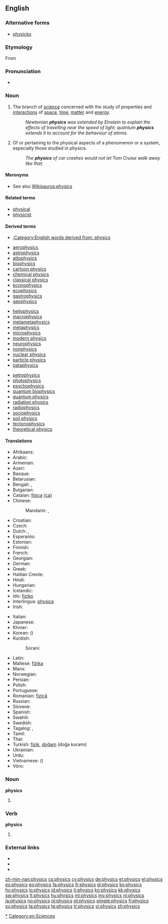 ==English==
{{wikipedia}}

===Alternative forms===
* [[physicks]] {{qualifier|obsolete}}

===Etymology===
From {{etyl|grc}} {{term|φυσικός||natural|tr=phusikos|lang=grc|sc=polytonic}}

===Pronunciation===
* {{IPA|/ˈfɪz.ɪks/}}

===Noun===
{{en-noun|-}}

# The branch of [[science]] concerned with the study of properties and [[interaction]]s of [[space]], [[time]], [[matter]] and [[energy]].
#: ''Newtonian '''physics''' was extended by Einstein to explain the effects of travelling near the speed of light; quantum '''physics''' extends it to account for the behaviour of atoms.''
# Of or pertaining to the physical aspects of a phenomenon or a system, especially those studied in physics.
#: ''The '''physics''' of car crashes would not let Tom Cruise walk away like that.''

====Meronyms====
* See also [[Wikisaurus:physics]]

====Related terms====
* [[physical]]
* [[physicist]]

====Derived terms====
* [[:Category:English words derived from: physics]]
{{top3}}
* [[aerophysics]]
* [[astrophysics]]
* [[attophysics]]
* [[biophysics]]
* [[cartoon physics]]
* [[chemical physics]]
* [[classical physics]]
* [[econophysics]]
* [[ecophysics]]
* [[gastrophysics]]
* [[geophysics]]
{{mid3}}
* [[heliophysics]]
* [[macrophysics]]
* [[metametaphysics]]
* [[metaphysics]]
* [[microphysics]]
* [[modern physics]]
* [[neurophysics]]
* [[nonphysics]]
* [[nuclear physics]]
* [[particle physics]]
* [[pataphysics]]
{{mid3}}
* [[petrophysics]]
* [[photophysics]]
* [[psychophysics]]
* [[quantum biophysics]]
* [[quantum physics]]
* [[radiation physics]]
* [[radiophysics]]
* [[sociophysics]]
* [[soil physics]]
* [[tectonophysics]]
* [[theoretical physics]]
{{bottom}}

====Translations====
{{trans-top|branch of science}}
* Afrikaans: {{t-|af|fisika|xs=Afrikaans}}
* Arabic: {{t|ar|فيزياء|f|tr=fiiziyaa'|sc=Arab}}
* Armenian: {{t-|hy|ֆիզիկա|tr=fizika}}
* Azeri: {{t+|az|fizika|xs=Azeri}}
* Basque: {{t+|eu|fisika|xs=Basque}}
* Belarusian: {{t|be|фізіка|f|tr=fízika|sc=Cyrl}}
* Bengali: {{t|bn|পদার্থবিজ্ঞান|tr=pôdarthôbiggan|sc=Beng|xs=Bengali}}, {{t|bn|পদার্থবিদ্যা|tr=pôdarthôbidya|sc=Beng|xs=Bengali}}
* Bulgarian: {{t|bg|физика|f|tr=fízika|sc=Cyrl}}
* Catalan: [[física]] {{f}} [[:ca:física|(ca)]]
* Chinese:
*: Mandarin: {{t|zh|物理學|sc=Hani}}, {{t|zh|物理学|tr=wùlǐxué|sc=Hani}}
* Croatian: {{t-|hr|fizika|f}}
* Czech: {{t+|cs|fyzika|f}}
* Dutch: {{t+|nl|natuurkunde|f}}, {{t+|nl|fysica|f}}
* Esperanto: {{t+|eo|fiziko|xs=Esperanto}}
* Estonian: {{t+|et|füüsika}}
* Finnish: {{t+|fi|fysiikka}}
* French: {{t+|fr|physique|f}}
* Georgian: {{t-|ka|ფიზიკა|tr=pizika|sc=Geor|xs=Georgian}}
* German: {{t|de|Physik|f}}
* Greek: {{t+|el|φυσική|f|tr=fysikí}}
* Haitian Creole: {{tø|ht|fizik}}
* Hindi: {{t|hi|भौतिक शास्त्र|m|tr=bautik śāstra|sc=Deva}}
* Hungarian: {{t+|hu|fizika}}
* Icelandic: {{t+|is|eðlisfræði|f}}
* Ido: [[fiziko]]
* Interlingua: [[physica]] {{f}}
* Irish: {{t|ga|fisic|f}}
{{trans-mid}}
* Italian: {{t+|it|fisica|f}}
* Japanese: {{t+|ja|物理学|tr=ぶつりがく, butsurigaku|sc=Jpan}}
* Khmer: {{t|km|រូបសាស្ដ្រ|tr=ruupsaah|sc=Khmr}}
* Korean: {{t|ko|물리학|tr=mullihak|sc=Kore}} ({{t|ko|物理學|sc=Kore}})
* Kurdish:
*: Sorani: {{ku-Arab|[[فیزیا]]}}
* Latin: {{t-|la|physica|f}}
* Maltese: [[fiżika]] {{f}}
* Manx: {{t|gv|fishag}}
* Norwegian: {{t+|no|fysikk|m}}
* Persian: {{t|fa|فیزیک|tr=fizik|sc=fa-Arab}}
* Polish: {{t+|pl|fizyka|f}}
* Portuguese: {{t+|pt|física|f}}
* Romanian: [[fizică]] {{f}}
* Russian: {{t+|ru|физика|f|tr=fízika}}
* Slovene: {{t+|sl|fizika|f}}
* Spanish: {{t+|es|física|f}}
* Swahili: {{t+|sw|fizikia|xs=Swahili}}
* Swedish: {{t+|sv|fysik|c}}
* Tagalog: {{t|tl|pisika}}, {{t|tl|liknayan}}
* Tamil: {{t|ta|பெளதிகம்|tr=pautikam|sc=Taml}}
* Thai: {{t+|th|ฟิสิกส์|tr=físìk}}
* Turkish: [[fizik]], [[doğam]] (doğa kuramı)
* Ukrainian: {{t|uk|фізика|f|tr=fízyka|sc=Cyrl}}
* Urdu: {{t|ur|طبیعیات|tr=tabi'iyaat|f|sc=ur-Arab}}
* Vietnamese: {{t|vi|vật lý học}} ({{t|vi|物理學}})
* Võro: {{tø|vro|füüsiga}}
{{trans-bottom}}

===Noun===
'''physics'''

# {{plural of|physic}}

===Verb===
'''physics'''

# {{third-person singular of|physic}}

===External links===
* {{R:Webster 1913}}
* {{R:Century 1911}}
* {{R:OneLook}}

[[Category:en:Physics|*]]
[[Category:en:Sciences]]

[[zh-min-nan:physics]]
[[cs:physics]]
[[cy:physics]]
[[de:physics]]
[[et:physics]]
[[el:physics]]
[[es:physics]]
[[eo:physics]]
[[fa:physics]]
[[fr:physics]]
[[gl:physics]]
[[ko:physics]]
[[hy:physics]]
[[io:physics]]
[[id:physics]]
[[it:physics]]
[[kn:physics]]
[[kk:physics]]
[[sw:physics]]
[[lt:physics]]
[[hu:physics]]
[[ml:physics]]
[[my:physics]]
[[nl:physics]]
[[ja:physics]]
[[no:physics]]
[[pl:physics]]
[[pt:physics]]
[[simple:physics]]
[[fi:physics]]
[[sv:physics]]
[[ta:physics]]
[[te:physics]]
[[tr:physics]]
[[vi:physics]]
[[zh:physics]]